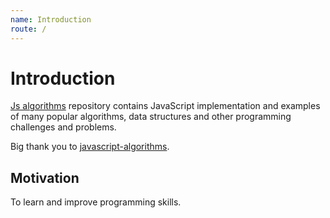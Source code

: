 ```yaml
---
name: Introduction
route: /
---
```


# Introduction

[Js algorithms](https://github.com/nejcm/js-algorithms) repository contains
JavaScript implementation and examples of many popular algorithms, data
structures and other programming challenges and problems.

Big thank you to
[javascript-algorithms](https://github.com/trekhleb/javascript-algorithms).

## Motivation

To learn and improve programming skills.
